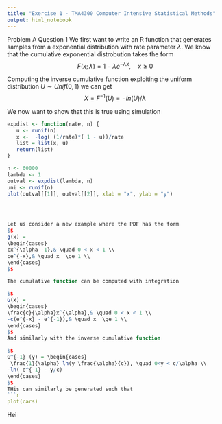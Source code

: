 ```yaml
---
title: "Exercise 1 - TMA4300 Computer Intensive Statistical Methods"
output: html_notebook
---
```

Problem A
Question 1
We first want to write an R function that generates  samples from a exponential distribution with rate parameter $\lambda$. 
We know that the cumulative exponential distrobution takes the form $$ F(x;\lambda) =  1 - \lambda e ^{-\lambda x},  \quad x \ge 0 
$$

Computing the inverse cumulative function exploiting the uniform distribution $U \sim Unif(0,1)$ we can get 
$$
X = F^{-1}(U) = - ln (U)/\lambda  
$$

We now want to show that this is true using simulation

```r
expdist <- function(rate, n) {
   u <- runif(n)
   x <-  -log( (1/rate)*( 1 - u))/rate
   list = list(x, u)
   return(list)
}

n <- 60000
lambda <- 1
outval <- expdist(lambda, n)
uni <- runif(n)
plot(outval[[1]], outval[[2]], xlab = "x", ylab = "y")




Let us consider a new example where the PDF has the form
$$
g(x) = 
\begin{cases}
cx^{\alpha -1},& \quad 0 < x < 1 \\
ce^{-x},& \quad x  \ge 1 \\
\end{cases}
$$

The cumulative function can be computed with integration

$$
G(x) = 
\begin{cases}
\frac{c}{\alpha}x^{\alpha},& \quad 0 < x < 1 \\
-c(e^{-x} - e^{-1}),& \quad x  \ge 1 \\
\end{cases}
$$
And similarly with the inverse cumulative function

$$
G^{-1} (y) = \begin{cases}
 \frac{1}{\alpha} ln(y \frac{\alpha}{c}), \quad 0<y < c/\alpha \\
-ln( e^{-1} - y/c) 
\end{cases}
$$
THis can similarly be generated such that 
```r
plot(cars)
```
Hei
